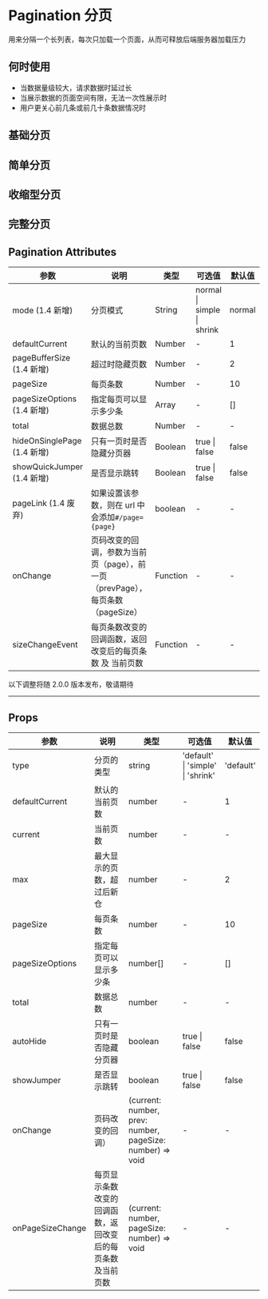 # Pagination 分页

用来分隔一个长列表，每次只加载一个页面，从而可释放后端服务器加载压力

## 何时使用

- 当数据量级较大，请求数据时延过长
- 当展示数据的页面空间有限，无法一次性展示时
- 用户更关心前几条或前几十条数据情况时

## 基础分页


<DemoBase />

## 简单分页


<DemoEasy />

## 收缩型分页


<DemoShrink />

## 完整分页


<DemoIntack />

## Pagination Attributes

| 参数                        | 说明                                                                           | 类型     | 可选值                     | 默认值 |
| --------------------------- | ------------------------------------------------------------------------------ | -------- | -------------------------- | ------ |
| mode (1.4 新增)             | 分页模式                                                                       | String   | normal \| simple \| shrink | normal |
| defaultCurrent              | 默认的当前页数                                                                 | Number   | -                          | 1      |
| pageBufferSize (1.4 新增)   | 超过时隐藏页数                                                                 | Number   | -                          | 2      |
| pageSize                    | 每页条数                                                                       | Number   | -                          | 10     |
| pageSizeOptions (1.4 新增)  | 指定每页可以显示多少条                                                         | Array    | -                          | []     |
| total                       | 数据总数                                                                       | Number   | -                          | -      |
| hideOnSinglePage (1.4 新增) | 只有一页时是否隐藏分页器                                                       | Boolean  | true \| false              | false  |
| showQuickJumper (1.4 新增)  | 是否显示跳转                                                                   | Boolean  | true \| false              | false  |
| pageLink (1.4 废弃)         | 如果设置该参数，则在 url 中会添加`#/page={page}`                               | boolean  | -                          | -      |
| onChange                    | 页码改变的回调，参数为当前页（page），前一页（prevPage），每页条数（pageSize） | Function | -                          | -      | - |
| sizeChangeEvent             | 每页条数改变的回调函数，返回 改变后的每页条数 及 当前页数                      | Function | -                          | -      | - |

<div style={{ position: 'relative' }}>
  <span
    style={{
      position: 'absolute',
      background: '#fff',
      left: '50%',
      transform: ' translate(-50%,-50%)',
      fontSize: '18px',
      padding: 5,
      color: '#f63'
    }}
  >
    以下调整将随 2.0.0 版本发布，敬请期待
  </span>
  <hr style={{ marginTop: 50, marginBottom: 20, border: '0.5px dashed #c8c8c8' }} />
</div>

## Props

| 参数             | 说明                                                       | 类型                                                      | 可选值                            | 默认值    |
| ---------------- | ---------------------------------------------------------- | --------------------------------------------------------- | --------------------------------- | --------- |
| type             | 分页的类型                                                 | string                                                    | 'default' \| 'simple' \| 'shrink' | 'default' |
| defaultCurrent   | 默认的当前页数                                             | number                                                    | -                                 | 1         |
| current          | 当前页数                                                   | number                                                    | -                                 | -         |
| max              | 最大显示的页数，超过后新仓                                 | number                                                    | -                                 | 2         |
| pageSize         | 每页条数                                                   | number                                                    | -                                 | 10        |
| pageSizeOptions  | 指定每页可以显示多少条                                     | number[]                                                  | -                                 | []        |
| total            | 数据总数                                                   | number                                                    | -                                 | -         |
| autoHide         | 只有一页时是否隐藏分页器                                   | boolean                                                   | true \| false                     | false     |
| showJumper       | 是否显示跳转                                               | boolean                                                   | true \| false                     | false     |
| onChange         | 页码改变的回调）                                           | (current: number, prev: number, pageSize: number) => void | -                                 | -         | - |
| onPageSizeChange | 每页显示条数改变的回调函数，返回改变后的每页条数及当前页数 | (current: number, pageSize: number) => void               | -                                 | -         | - |
